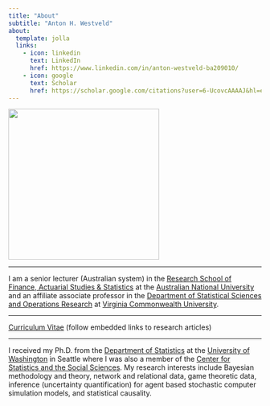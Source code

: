 ```yaml
---
title: "About"
subtitle: "Anton H. Westveld"
about:
  template: jolla
  links:
    - icon: linkedin
      text: LinkedIn
      href: https://www.linkedin.com/in/anton-westveld-ba209010/
    - icon: google
      text: Scholar
      href: https://scholar.google.com/citations?user=6-UcovcAAAAJ&hl=en
---
```


![](ANU_Primary.jpg){width="300"}

------------------------------------------------------------------------

I am a senior lecturer (Australian system) in the [Research School of Finance, Actuarial Studies & Statistics](https://www.rsfas.anu.edu.au/) at the [Australian National University](http://www.anu.edu.au/) and an affiliate associate professor in the [Department of Statistical Sciences and Operations Research](https://ssor.vcu.edu/) at [Virginia Commonwealth University](https://www.vcu.edu/).

------------------------------------------------------------------------

[Curriculum Vitae](extraFiles/CVAHW2024.pdf) (follow embedded links to research articles)

------------------------------------------------------------------------

I received my Ph.D. from the [Department of Statistics](https://www.stat.washington.edu/) at the [University of Washington](https://www.washington.edu/) in Seattle where I was also a member of the [Center for Statistics and the Social Sciences](https://www.csss.washington.edu/). My research interests include Bayesian methodology and theory, network and relational data, game theoretic data, inference (uncertainty quantification) for agent based stochastic computer simulation models, and statistical causality.

```{=html}
<!--
<iframe src="https://www.google.com/maps/embed?pb=!1m18!1m12!1m3!1d13027.95702031932!2d149.11956297844273!3d-35.28139340423495!2m3!1f0!2f0!3f0!3m2!1i1024!2i768!4f13.1!3m3!1m2!1s0x6b164d47099a506b%3A0xf8bb53336f15b050!2sThe%20Australian%20National%20University!5e0!3m2!1sen!2sau!4v1712492547013!5m2!1sen!2sau" width="600" height="450" style="border:0;" allowfullscreen="" loading="lazy" referrerpolicy="no-referrer-when-downgrade"></iframe>

<script type="text/javascript" id="clstr_globe" src="//clustrmaps.com/globe.js?d=NwOcrdRwa90djfkBL61YCDzUCOemzvoQOHdCBe5grwg"></script>
-->
```
